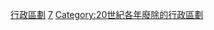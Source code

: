 {{Cat topic in year| topic=廢除的行政區劃|year=1957}}
[[Category:1957年廢除|行政區劃]]
[[Category:1950年代廢除的行政區劃|7]]
[[Category:20世紀各年廢除的行政區劃|Category:20世紀各年廢除的行政區劃]]
